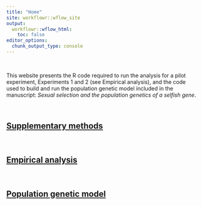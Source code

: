 ---
title: "Home"
site: workflowr::wflow_site
output:
  workflowr::wflow_html:
    toc: false
editor_options:
  chunk_output_type: console
---

$~$

This website presents the R code required to run the analysis for a pilot experiment,  Experiments 1 and 2 (see Empirical analysis), and the code used to build and run the population genetic model included in the manuscript: _Sexual selection and the population genetics of a selfish gene_.

$~$

## [Supplementary methods](Supp_methods.html)

$~$

## [Empirical analysis](Empirical_analysis.html)

$~$

## [Population genetic model](Population_genetic_model.html)
